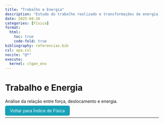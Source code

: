```yaml
---
title: "Trabalho e Energia"
description: "Estudo do trabalho realizado e transformações de energia."
date: 2025-04-26
categories: [Física]
format:
  html:
    toc: true
    code-fold: true
bibliography: referencias.bib
csl: apa.csl
nocite: "@*"
execute:
  kernel: ctgan_env
---
```


# Trabalho e Energia

Análise da relação entre força, deslocamento e energia.

<p><a href="index.html" style="padding: 8px 16px; background-color: #17a2b8; color: white; border-radius: 5px; text-decoration: none;"> Voltar para Índice de Física</a></p>

---
